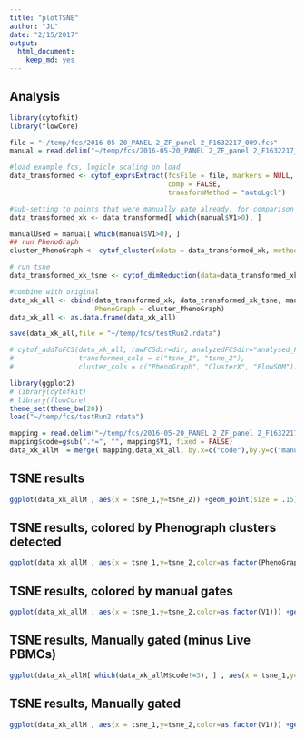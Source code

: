 ```yaml
---
title: "plotTSNE"
author: "JL"
date: "2/15/2017"
output: 
  html_document: 
    keep_md: yes
---
```


## Analysis
```r
library(cytofkit)
library(flowCore)

file = "~/temp/fcs/2016-05-20_PANEL 2_ZF_panel 2_F1632217_009.fcs"
manual = read.delim("~/temp/fcs/2016-05-20_PANEL 2_ZF_panel 2_F1632217_009_coding.xln",header = FALSE)

#load example fcs, logicle scaling on load
data_transformed <- cytof_exprsExtract(fcsFile = file, markers = NULL, 
                                       comp = FALSE,
                                       transformMethod = "autoLgcl")

#sub-setting to points that were manually gate already, for comparison
data_transformed_xk <- data_transformed[ which(manual$V1>0), ]

manualUsed = manual[ which(manual$V1>0), ]
## run PhenoGraph
cluster_PhenoGraph <- cytof_cluster(xdata = data_transformed_xk, method = "Rphenograph")

# run tsne
data_transformed_xk_tsne <- cytof_dimReduction(data=data_transformed_xk, method = "tsne")

#combine with original
data_xk_all <- cbind(data_transformed_xk, data_transformed_xk_tsne, manualUsed,
                     PhenoGraph = cluster_PhenoGraph)
data_xk_all <- as.data.frame(data_xk_all)

save(data_xk_all,file = "~/temp/fcs/testRun2.rdata")

# cytof_addToFCS(data_xk_all, rawFCSdir=dir, analyzedFCSdir="analysed_FCS", 
#                transformed_cols = c("tsne_1", "tsne_2"), 
#                cluster_cols = c("PhenoGraph", "ClusterX", "FlowSOM"))
```

```r
library(ggplot2)
# library(cytofkit)
# library(flowCore)
theme_set(theme_bw(20))
load("~/temp/fcs/testRun2.rdata")

mapping = read.delim("~/temp/fcs/2016-05-20_PANEL 2_ZF_panel 2_F1632217_009_coding_map.txt",header = FALSE)
mapping$code=gsub(".*=", "", mapping$V1, fixed = FALSE)
data_xk_allM  = merge( mapping,data_xk_all, by.x=c("code"),by.y=c("manualUsed"))

```

## TSNE results
```r
ggplot(data_xk_allM , aes(x = tsne_1,y=tsne_2)) +geom_point(size = .15)+ guides(colour = guide_legend(override.aes = list(size=4)))

```

## TSNE results, colored by Phenograph clusters detected
```r
ggplot(data_xk_allM , aes(x = tsne_1,y=tsne_2,color=as.factor(PhenoGraph))) +geom_point(size = .15)+ guides(colour = guide_legend(override.aes = list(size=4)))

```

## TSNE results, colored by manual gates 
```r
ggplot(data_xk_allM , aes(x = tsne_1,y=tsne_2,color=as.factor(V1))) +geom_point(size = .15)+ guides(colour = guide_legend(override.aes = list(size=4)))

```

## TSNE results, Manually gated (minus Live PBMCs)
```r
ggplot(data_xk_allM[ which(data_xk_allM$code!=3), ] , aes(x = tsne_1,y=tsne_2,color=as.factor(V1))) +geom_point(size = .15)+ guides(colour = guide_legend(override.aes = list(size=4)))

```

## TSNE results, Manually gated 
```r
ggplot(data_xk_allM , aes(x = tsne_1,y=tsne_2,color=as.factor(V1))) +geom_point(size = .15)+ guides(colour = guide_legend(override.aes = list(size=4))) +facet_wrap(~V1)

```
